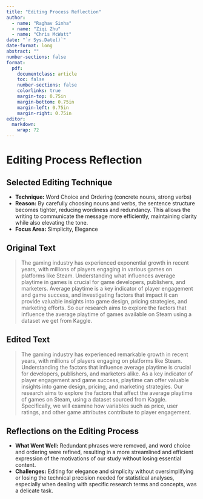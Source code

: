 ```yaml
---
title: "Editing Process Reflection"
author: 
  - name: "Raghav Sinha"
  - name: "Ziqi Zhu"
  - name: "Chris McWatt"
date: "`r Sys.Date()`"
date-format: long
abstract: ""
number-sections: false
format:
  pdf:
    documentclass: article
    toc: false
    number-sections: false
    colorlinks: true
    margin-top: 0.75in
    margin-bottom: 0.75in
    margin-left: 0.75in
    margin-right: 0.75in
editor: 
  markdown: 
    wrap: 72
---
```


# Editing Process Reflection

## Selected Editing Technique
- **Technique:** Word Choice and Ordering (concrete nouns, strong verbs)
- **Reason:** By carefully choosing nouns and verbs, the sentence structure becomes tighter, reducing wordiness and redundancy. This allows the writing to communicate the message more efficiently, maintaining clarity while also elevating the tone.
- **Focus Area:** Simplicity, Elegance

## Original Text
> The gaming industry has experienced exponential growth in recent years, with millions of players engaging in various games on platforms like Steam. Understanding what influences average playtime in games is crucial for game developers, publishers, and marketers. Average playtime is a key indicator of player engagement and game success, and investigating factors that impact it can provide valuable insights into game design, pricing strategies, and marketing efforts. So our research aims to explore the factors that influence the average playtime of games available on Steam using a dataset we get from Kaggle.

## Edited Text
> The gaming industry has experienced remarkable growth in recent years, with millions of players engaging on platforms like Steam. Understanding the factors that influence average playtime is crucial for developers, publishers, and marketers alike. As a key indicator of player engagement and game success, playtime can offer valuable insights into game design, pricing, and marketing strategies. Our research aims to explore the factors that affect the average playtime of games on Steam, using a dataset sourced from Kaggle. Specifically, we will examine how variables such as price, user ratings, and other game attributes contribute to player engagement.

## Reflections on the Editing Process
- **What Went Well:** Redundant phrases were removed, and word choice and ordering were refined, resulting in a more streamlined and efficient expression of the motivations of our study without losing essential content.
- **Challenges:** Editing for elegance and simplicity without oversimplifying or losing the technical precision needed for statistical analyses, especially when dealing with specific research terms and concepts, was a delicate task.
